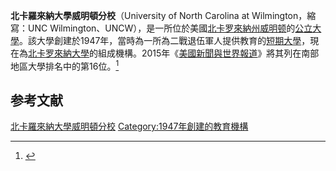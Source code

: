 {{Infobox university
|name           = University of North Carolina Wilmington
|image          = [[File:UNC_Wilmington_seal.png|200px]]
|motto          ='Discere Aude
|mottoeng       = Dare to Learn
|established    = 1947
|type           = [[公立大學|公立大學]]
|chancellor     = Jose Sartarelli
|city           = [[威尔明顿_(北卡罗来纳州)|威明顿]]
|state          = [[北卡羅來納州|北卡羅來納州]]
|country        = 美國
|undergrad      = 12,964
|postgrad       = 1,606
|staff          = 1,252
|faculty        = 899
|campus         = 郊區，{{convert|661|acre|km2}}
|former_names   = Wilmington College
|free_label     =
|free           =
|colors         =  青色、海軍藍和金色<ref>{{cite web |url=http://library.uncw.edu/web/collections/archives/sammysays/Traditions.htm |title=Traditions |publisher=Library.uncw.edu |date= |accessdate=2014-08-24 |archive-date=2008-10-13 |archive-url=https://web.archive.org/web/20081013153908/http://library.uncw.edu/web/collections/archives/sammysays/Traditions.htm |dead-url=no }}</ref><br />{{color box|#006666}} {{color box|#003366}} {{color box|#F3E389}}
|nickname       = Seahawks
|athletics      = [[NCAA|NCAA]] [[Division_I|Division I]] – [[Colonial_Athletic_Association|CAA]]
|mascot         = Sammy the Seahawk
|endowment      = $6410万
|affiliations   = [[University_of_North_Carolina|UNC System]]<br>[[Association_of_Public_and_Land-Grant_Universities|APLU]]
|website= {{url|uncw.edu}}
|logo=[[Image:Uncwlogo.svg|200px]]
}}

'''北卡羅來納大學威明頓分校'''（University of North Carolina at Wilmington，縮寫：UNC Wilmington、UNCW），是一所位於美國[[北卡罗來納州|北卡罗來納州]][[威尔明顿_(北卡罗来纳州)|威明顿]]的[[公立大學|公立大學]]。該大學創建於1947年，當時為一所為二戰退伍軍人提供教育的[[短期大學|短期大學]]，現在為[[北卡罗來納大學|北卡罗來納大學]]的組成機構。2015年《[[美國新聞與世界報道|美國新聞與世界報道]]》將其列在南部地區大學排名中的第16位。<ref name="USnews">{{cite web|title=北卡羅來納大學威明頓分校|url=http://colleges.usnews.rankingsandreviews.com/best-colleges/unc-wilmington-2984|publisher=[[美國新聞與世界報道|美國新聞與世界報道]]|accessdate=2016-01-26|archive-date=2016-01-19|archive-url=https://web.archive.org/web/20160119130224/http://colleges.usnews.rankingsandreviews.com/best-colleges/unc-wilmington-2984|dead-url=no}}</ref>
==参考文献==

{{reflist}}

[[Category:北卡羅來納大學威明頓分校|]]
[[Category:1947年創建的教育機構|Category:1947年創建的教育機構]]